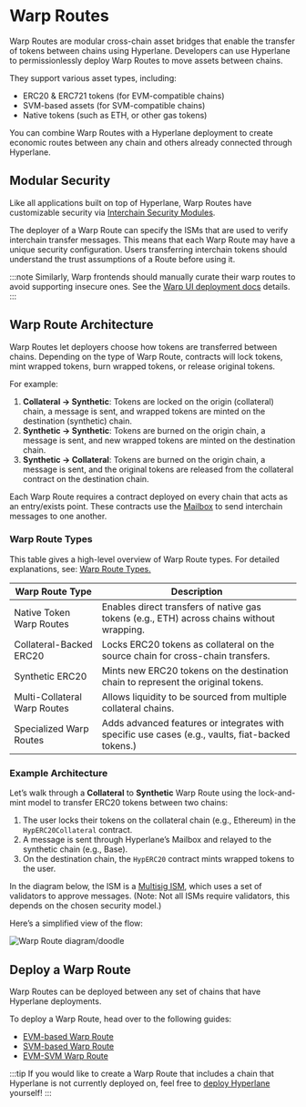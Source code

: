 # Warp Routes

Warp Routes are modular cross-chain asset bridges that enable the transfer of tokens between chains using Hyperlane. Developers can use Hyperlane to permissionlessly deploy Warp Routes to move assets between chains.

They support various asset types, including:

- ERC20 & ERC721 tokens (for EVM-compatible chains)
- SVM-based assets (for SVM-compatible chains)
- Native tokens (such as ETH, or other gas tokens)

You can combine Warp Routes with a Hyperlane deployment to create economic routes between any chain and others already connected through Hyperlane.

## Modular Security

Like all applications built on top of Hyperlane, Warp Routes have customizable security via [Interchain Security Modules](../../protocol/ISM/modular-security.mdx).

The deployer of a Warp Route can specify the ISMs that are used to verify interchain transfer messages. This means that each Warp Route may have a unique security configuration. Users transferring interchain tokens should understand the trust assumptions of a Route before using it.

:::note
Similarly, Warp frontends should manually curate their warp routes to avoid supporting insecure ones. See the [Warp UI deployment docs](../../guides/deploy-warp-route-UI.mdx) details.
:::

## Warp Route Architecture

Warp Routes let deployers choose how tokens are transferred between chains. Depending on the type of Warp Route, contracts will lock tokens, mint wrapped tokens, burn wrapped tokens, or release original tokens.

For example:

1. **Collateral → Synthetic**: Tokens are locked on the origin (collateral) chain, a message is sent, and wrapped tokens are minted on the destination (synthetic) chain.
2. **Synthetic → Synthetic**: Tokens are burned on the origin chain, a message is sent, and new wrapped tokens are minted on the destination chain.
3. **Synthetic → Collateral**: Tokens are burned on the origin chain, a message is sent, and the original tokens are released from the collateral contract on the destination chain.

Each Warp Route requires a contract deployed on every chain that acts as an entry/exists point. These contracts use the [Mailbox](../mailbox.mdx) to send interchain messages to one another.

### Warp Route Types

This table gives a high-level overview of Warp Route types. For detailed explanations, see: [Warp Route Types.](warp-routes-types.mdx)

| **Warp Route Type**          | **Description**                                                                                  |
| ---------------------------- | ------------------------------------------------------------------------------------------------ |
| Native Token Warp Routes     | Enables direct transfers of native gas tokens (e.g., ETH) across chains without wrapping.        |
| Collateral-Backed ERC20      | Locks ERC20 tokens as collateral on the source chain for cross-chain transfers.                  |
| Synthetic ERC20              | Mints new ERC20 tokens on the destination chain to represent the original tokens.                |
| Multi-Collateral Warp Routes | Allows liquidity to be sourced from multiple collateral chains.                                  |
| Specialized Warp Routes      | Adds advanced features or integrates with specific use cases (e.g., vaults, fiat-backed tokens.) |

### Example Architecture

Let’s walk through a **Collateral** to **Synthetic** Warp Route using the lock-and-mint model to transfer ERC20 tokens between two chains:

1. The user locks their tokens on the collateral chain (e.g., Ethereum) in the `HypERC20Collateral` contract.
2. A message is sent through Hyperlane’s Mailbox and relayed to the synthetic chain (e.g., Base).
3. On the destination chain, the `HypERC20` contract mints wrapped tokens to the user.

In the diagram below, the ISM is a [Multisig ISM](/docs/protocol/ISM/multisig-ISM), which uses a set of validators to approve messages. (Note: Not all ISMs require validators, this depends on the chosen security model.)

Here’s a simplified view of the flow:

![Warp Route diagram/doodle](/img/warp-route-flow.png)

## Deploy a Warp Route

Warp Routes can be deployed between any set of chains that have Hyperlane deployments.

To deploy a Warp Route, head over to the following guides:

- [EVM-based Warp Route](/docs/guides/deploy-warp-route)
- [SVM-based Warp Route](/docs/guides/deploy-svm-warp-route)
- [EVM-SVM Warp Route](/docs/guides/deploy-evm-svm-warp-route)

:::tip
If you would like to create a Warp Route that includes a chain that Hyperlane is not currently deployed on, feel free to [deploy Hyperlane](../../deploy-hyperlane.mdx) yourself!
:::
